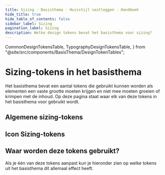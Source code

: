 ```yaml
---
title: Sizing · Basisthema · Huisstijl vastleggen · Handboek
hide_title: true
hide_table_of_contents: false
sidebar_label: Sizing
pagination_label: Sizing
description: Welke design tokens bevat het basisthema voor sizing?
---
```


  CommonDesignTokensTable,
  TypographyDesignTokensTable,
} from "@site/src/components/BasisThema/DesignTokenTables";

# Sizing-tokens in het basisthema

<Paragraph lead>
  Het basisthema bevat een aantal tokens die gebruikt kunnen worden als elementen een vaste grootte moeten krijgen en
  niet mee moeten groeien of krimpen met de inhoud. Op deze pagina staat waar elk van deze tokens in het basisthema voor
  gebruikt wordt.
</Paragraph>

## Algemene sizing-tokens

<CommonDesignTokensTable type="size" maxPathLength={3} />

## Icon Sizing-tokens

<CommonDesignTokensTable type="size" item="icon" />

## Waar worden deze tokens gebruikt?

Als je één van deze tokens aanpast kun je hieronder zien op welke tokens uit het basisthema dit allemaal effect heeft.

<TokenUses tokenType="size" />
